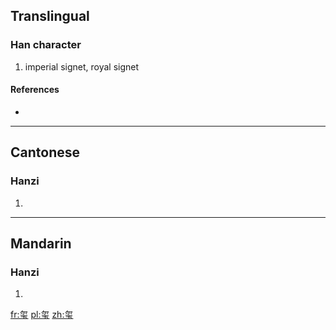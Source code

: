 {{also|璽}}
==Translingual==

===Han character===
{{Han char|rn=96|rad=玉|as=05|sn=10|four=|canj=弓火一土戈 (NFMGI)}}

# imperial signet, royal signet

====References====
* {{Han ref|kx=0729.040|dkj=20935|hdz=21109.090|uh=73BA|ud=29626}}

----

==Cantonese==

===Hanzi===
{{yue-hanzi|jyut=|y=saai2|tra=璽}}

# {{defn|lang=yue|sort=玉05}}

----

==Mandarin==

===Hanzi===
{{cmn-hanzi|tra=璽|pin=[[xǐ]] ([[xi3]])|wg=hsi<sup>3</sup>}}

# {{defn|lang=cmn|sort=玉05}}

[[fr:玺]]
[[pl:玺]]
[[zh:玺]]